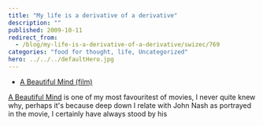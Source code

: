 ```yaml
---
title: "My life is a derivative of a derivative"
description: ""
published: 2009-10-11
redirect_from:
  - /blog/my-life-is-a-derivative-of-a-derivative/swizec/769
categories: "food for thought, life, Uncategorized"
hero: ../../../defaultHero.jpg
---
```


- [A Beautiful Mind (film)](https://upload.wikimedia.org/wikipedia/en/9/98/Abeautifulmindposter.jpg)

[A Beautiful Mind](http://en.wikipedia.org/wiki/A_Beautiful_Mind_%28film%29 "A Beautiful Mind (film)") is one of my most favouritest of movies, I never quite knew why, perhaps it's because deep down I relate with John Nash as portrayed in the movie, I certainly have always stood by his

